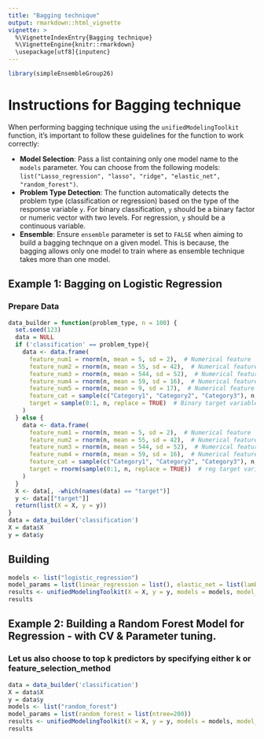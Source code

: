 ```yaml
---
title: "Bagging technique"
output: rmarkdown::html_vignette
vignette: >
  %\VignetteIndexEntry{Bagging technique}
  %\VignetteEngine{knitr::rmarkdown}
  \usepackage[utf8]{inputenc}
---
```


```r
library(simpleEnsembleGroup26)
```

# Instructions for Bagging technique

When performing bagging technique using the `unifiedModelingToolkit` function, it's important to follow these guidelines for the function to work correctly:

-   **Model Selection**: Pass a list containing only one model name to the `models` parameter. You can choose from the following models: `list("Lasso_regression", "lasso", "ridge", "elastic_net", "random_forest")`.
-   **Problem Type Detection**: The function automatically detects the problem type (classification or regression) based on the type of the response variable `y`. For binary classification, `y` should be a binary factor or numeric vector with two levels. For regression, `y` should be a continuous variable.
-   **Ensemble**: Ensure `ensemble` parameter is set to `FALSE` when aiming to build a bagging technque on a given model. This is because, the bagging allows only one model to train where as ensemble technique takes more than one model.

## Example 1: Bagging on Logistic Regression

### Prepare Data
```r
data_builder = function(problem_type, n = 100) {
  set.seed(123)
  data = NULL
  if ('classification' == problem_type){
    data <- data.frame(
      feature_num1 = rnorm(n, mean = 5, sd = 2),  # Numerical feature
      feature_num2 = rnorm(n, mean = 55, sd = 42),  # Numerical feature
      feature_num3 = rnorm(n, mean = 544, sd = 52),  # Numerical feature
      feature_num4 = rnorm(n, mean = 59, sd = 16),  # Numerical feature
      feature_num5 = rnorm(n, mean = 9, sd = 17),  # Numerical feature
      feature_cat = sample(c("Category1", "Category2", "Category3"), n, replace = TRUE),  # Categorical feature
      target = sample(0:1, n, replace = TRUE)  # Binary target variable
    )
  } else {
    data <- data.frame(
      feature_num1 = rnorm(n, mean = 5, sd = 2),  # Numerical feature
      feature_num2 = rnorm(n, mean = 55, sd = 42),  # Numerical feature
      feature_num3 = rnorm(n, mean = 544, sd = 52),  # Numerical feature
      feature_num4 = rnorm(n, mean = 59, sd = 16),  # Numerical feature
      feature_cat = sample(c("Category1", "Category2", "Category3"), n, replace = TRUE),  # Categorical feature
      target = rnorm(sample(0:1, n, replace = TRUE))  # reg target variable
    )
  }
  X <- data[, -which(names(data) == "target")]
  y <- data[["target"]]
  return(list(X = X, y = y))
}
data = data_builder('classification')
X = data$X
y = data$y
```

## Building

```r
models <- list("logistic_regression")
model_params = list(linear_regression = list(), elastic_net = list(lambda = c(0.01,0.1,0.5)))
results <- unifiedModelingToolkit(X = X, y = y, models = models, model_tuning_params = model_params, ensemble = FALSE, parameter_tuning = TRUE, bagging = TRUE)
results
```
## Example 2: Building a Random Forest Model for Regression - with CV & Parameter tuning.
### Let us also choose to top k predictors by specifying either k or feature_selection_method
```r
data = data_builder('classification')
X = data$X
y = data$y
models <- list("random_forest")
model_params = list(random_forest = list(ntree=200))
results <- unifiedModelingToolkit(X = X, y = y, models = models, model_tuning_params = model_params, ensemble = FALSE, parameter_tuning = TRUE, bagging = TRUE)
results
```

